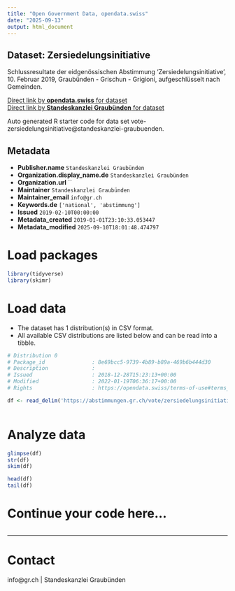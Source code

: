 ```yaml
---
title: "Open Government Data, opendata.swiss"
date: "2025-09-13"
output: html_document
---
```


## Dataset: Zersiedelungsinitiative

Schlussresultate der eidgenössischen Abstimmung 'Zersiedelungsinitiative', 10. Februar 2019, Graubünden - Grischun - Grigioni, aufgeschlüsselt nach Gemeinden.

[Direct link by **opendata.swiss** for dataset](https://opendata.swiss/de/dataset/zersiedelungsinitiative)<br>
[Direct link by **Standeskanzlei Graubünden** for dataset](https://abstimmungen.gr.ch/vote/zersiedelungsinitiative/data)

Auto generated R starter code for data set vote-zersiedelungsinitiative@standeskanzlei-graubuenden.

## Metadata

- **Publisher.name** `Standeskanzlei Graubünden`
- **Organization.display_name.de** `Standeskanzlei Graubünden`
- **Organization.url** ``
- **Maintainer** `Standeskanzlei Graubünden`
- **Maintainer_email** `info@gr.ch`
- **Keywords.de** `['national', 'abstimmung']`
- **Issued** `2019-02-10T00:00:00`
- **Metadata_created** `2019-01-01T23:10:33.053447`
- **Metadata_modified** `2025-09-10T18:01:48.474797`


# Load packages

```r

library(tidyverse)
library(skimr)

```

# Load data

-   The dataset has 1 distribution(s) in CSV format.
-   All available CSV distributions are listed below and can be read into a tibble.

```r

# Distribution 0
# Package_id               : 8e69bcc5-9739-4b89-b89a-469b6b444d30
# Description              : 
# Issued                   : 2018-12-28T15:23:13+00:00
# Modified                 : 2022-01-19T06:36:17+00:00
# Rights                   : https://opendata.swiss/terms-of-use#terms_by

df <- read_delim('https://abstimmungen.gr.ch/vote/zersiedelungsinitiative/data-csv')



```

# Analyze data

```r

glimpse(df)
str(df)
skim(df)

head(df)
tail(df)

```

# Continue your code here...

```r

```

------------------------------------------------------------------------

# Contact

info@gr.ch | Standeskanzlei Graubünden
